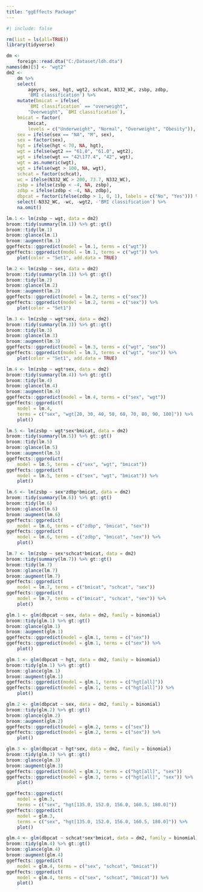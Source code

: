 ```yaml
---
title: "ggEffects Package"
---
```


```r
#| include: false

rm(list = ls(all=TRUE))
library(tidyverse)
```

```r
dm <- 
    foreign::read.dta("C:/Dataset/ldh.dta")
names(dm)[5] <- "wgt2"
dm2 <-
    dm %>% 
    select(
        ageyrs, sex, hgt, wgt2, schcat, N332_WC, zsbp, zdbp, 
        'BMI classification') %>% 
    mutate(bmicat = ifelse(
        `BMI classification` == "overweight", 
        "Overweight", `BMI classification`),
    bmicat = factor(
        bmicat, 
        levels = c("Underweight", "Normal", "Overweight", "Obesity")),
    sex = ifelse(sex == "NA", "M", sex),
    sex = factor(sex),
    hgt = ifelse(hgt < 70, NA, hgt),
    wgt = ifelse(wgt2 == "61,0", "61.0", wgt2),
    wgt = ifelse(wgt == "42\177.4", "42", wgt),
    wgt = as.numeric(wgt),
    wgt = ifelse(wgt > 100, NA, wgt),
    schcat = factor(schcat),
    wc = ifelse(N332_WC > 200, 73.7, N332_WC),
    zsbp = ifelse(zsbp < -4, NA, zsbp),
    zdbp = ifelse(zdbp < -4, NA, zdbp),
    dbpcat = factor(ifelse(zdbp > 1, 0, 1), labels = c("No", "Yes"))) %>% 
    select(-N332_WC, -wc, -wgt2, -'BMI classification') %>% 
    na.omit()
```

```r
lm.1 <- lm(zsbp ~ wgt, data = dm2)
broom::tidy(summary(lm.1)) %>% gt::gt()
broom::tidy(lm.1)
broom::glance(lm.1)
broom::augment(lm.1)
ggeffects::ggpredict(model = lm.1, terms = c("wgt"))
ggeffects::ggpredict(model = lm.1, terms = c("wgt")) %>%  
    plot(color = "Set1", add.data = TRUE)
```

```r
lm.2 <- lm(zsbp ~ sex, data = dm2)
broom::tidy(summary(lm.1)) %>% gt::gt()
broom::tidy(lm.2)
broom::glance(lm.2)
broom::augment(lm.2)
ggeffects::ggpredict(model = lm.2, terms = c("sex"))
ggeffects::ggpredict(model = lm.2, terms = c("sex")) %>%  
    plot(color = "Set1")
```

```r
lm.3 <- lm(zsbp ~ wgt*sex, data = dm2)
broom::tidy(summary(lm.3)) %>% gt::gt()
broom::tidy(lm.3)
broom::glance(lm.3)
broom::augment(lm.3)
ggeffects::ggpredict(model = lm.3, terms = c("wgt", "sex"))
ggeffects::ggpredict(model = lm.3, terms = c("wgt", "sex")) %>%  
    plot(color = "Set1", add.data = TRUE)
```

```r
lm.4 <- lm(zsbp ~ wgt*sex, data = dm2)
broom::tidy(summary(lm.4)) %>% gt::gt()
broom::tidy(lm.4)
broom::glance(lm.4)
broom::augment(lm.4)
ggeffects::ggpredict(model = lm.4, terms = c("sex", "wgt"))
ggeffects::ggpredict(
    model = lm.4, 
    terms = c("sex", "wgt[20, 30, 40, 50, 60, 70, 80, 90, 100]")) %>%  
    plot()
```

```r
lm.5 <- lm(zsbp ~ wgt*sex*bmicat, data = dm2)
broom::tidy(summary(lm.5)) %>% gt::gt()
broom::tidy(lm.5)
broom::glance(lm.5)
broom::augment(lm.5)
ggeffects::ggpredict(
    model = lm.5, terms = c("sex", "wgt", "bmicat"))
ggeffects::ggpredict(
    model = lm.5, terms = c("sex", "wgt", "bmicat")) %>%  
    plot()
```

```r
lm.6 <- lm(zsbp ~ sex*zdbp*bmicat, data = dm2)
broom::tidy(summary(lm.6)) %>% gt::gt()
broom::tidy(lm.6)
broom::glance(lm.6)
broom::augment(lm.6)
ggeffects::ggpredict(
    model = lm.6, terms = c("zdbp", "bmicat", "sex"))
ggeffects::ggpredict(
    model = lm.6, terms = c("zdbp", "bmicat", "sex")) %>%  
    plot()
```

```r
lm.7 <- lm(zsbp ~ sex*schcat*bmicat, data = dm2)
broom::tidy(summary(lm.7)) %>% gt::gt()
broom::tidy(lm.7)
broom::glance(lm.7)
broom::augment(lm.7)
ggeffects::ggpredict(
    model = lm.7, terms = c("bmicat", "schcat", "sex"))
ggeffects::ggpredict(
    model = lm.7, terms = c("bmicat", "schcat", "sex")) %>%  
    plot()
```

```r
glm.1 <- glm(dbpcat ~ sex, data = dm2, family = binomial)
broom::tidy(glm.1) %>% gt::gt()
broom::glance(glm.1)
broom::augment(glm.1)
ggeffects::ggpredict(model = glm.1, terms = c("sex"))
ggeffects::ggpredict(model = glm.1, terms = c("sex")) %>%  
    plot()
```

```r
glm.1 <- glm(dbpcat ~ hgt, data = dm2, family = binomial)
broom::tidy(glm.1) %>% gt::gt()
broom::glance(glm.1)
broom::augment(glm.1)
ggeffects::ggpredict(model = glm.1, terms = c("hgt[all]"))
ggeffects::ggpredict(model = glm.1, terms = c("hgt[all]")) %>%  
    plot()
```

```r
glm.2 <- glm(dbpcat ~ sex, data = dm2, family = binomial)
broom::tidy(glm.2) %>% gt::gt()
broom::glance(glm.2)
broom::augment(glm.2)
ggeffects::ggpredict(model = glm.2, terms = c("sex"))
ggeffects::ggpredict(model = glm.2, terms = c("sex")) %>%  
    plot()
```

```r
glm.3 <- glm(dbpcat ~ hgt*sex, data = dm2, family = binomial)
broom::tidy(glm.3) %>% gt::gt()
broom::glance(glm.3)
broom::augment(glm.3)
ggeffects::ggpredict(model = glm.3, terms = c("hgt[all]", "sex"))
ggeffects::ggpredict(model = glm.3, terms = c("hgt[all]", "sex")) %>%  
    plot()
```

```r
ggeffects::ggpredict(
    model = glm.3, 
    terms = c("sex", "hgt[135.0, 152.0, 156.0, 160.5, 180.0]"))
ggeffects::ggpredict(
    model = glm.3, 
    terms = c("sex", "hgt[135.0, 152.0, 156.0, 160.5, 180.0]")) %>%  
    plot()
```

```r
glm.4 <- glm(dbpcat ~ schcat*sex*bmicat, data = dm2, family = binomial)
broom::tidy(glm.4) %>% gt::gt()
broom::glance(glm.4)
broom::augment(glm.4)
ggeffects::ggpredict(
    model = glm.4, terms = c("sex", "schcat", "bmicat"))
ggeffects::ggpredict(
    model = glm.4, terms = c("sex", "schcat", "bmicat")) %>%  
    plot()
```
